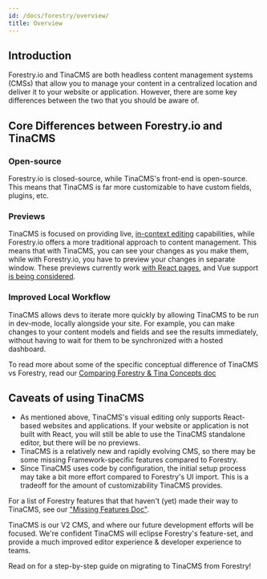 ```yaml
---
id: /docs/forestry/overview/
title: Overview
---
```


## Introduction

Forestry.io and TinaCMS are both headless content management systems (CMSs) that allow you to manage your content in a centralized location and deliver it to your website or application. However, there are some key differences between the two that you should be aware of.

## Core Differences between Forestry.io and TinaCMS

### Open-source

Forestry.io is closed-source, while TinaCMS's front-end is open-source. This means that TinaCMS is far more customizable to have custom fields, plugins, etc.

### Previews

TinaCMS is focused on providing live, [in-context editing](https://tina.io/docs/contextual-editing/overview/ "in-context editing") capabilities, while Forestry.io offers a more traditional approach to content management. This means that with TinaCMS, you can see your changes as you make them, while with Forestry.io, you have to preview your changes in separate window. These previews currently work [with React pages](https://tina.io/docs/contextual-editing/react/ "react visual editing"), and Vue support [is being considered](https://github.com/tinacms/tinacms/discussions/3460 "vue discussion"). 

### Improved Local Workflow

TinaCMS allows devs to iterate more quickly by allowing TinaCMS to be run in dev-mode, locally alongside your site. For example, you can make changes to your content models and fields and see the results immediately, without having to wait for them to be synchronized with a hosted dashboard.

To read more about some of the specific conceptual difference of TinaCMS vs Forestry, read our [Comparing Forestry & Tina Concepts doc](/docs/forestry/accessing-cms/)

## Caveats of using TinaCMS

* As mentioned above, TinaCMS's visual editing only supports React-based websites and applications. If your website or application is not built with React, you will still be able to use the TinaCMS standalone editor, but there will be no previews.
* TinaCMS is a relatively new and rapidly evolving CMS, so there may be some missing Framework-specific features compared to Forestry.
* Since TinaCMS uses code by configuration, the initial setup process may take a bit more effort compared to Forestry's UI import. This is a tradeoff for the amount of customizability TinaCMS provides.

For a list of Forestry features that that haven't (yet) made their way to TinaCMS, see our ["Missing Features Doc"](/docs/forestry/missing-forestry-features/).

TinaCMS is our V2 CMS, and where our future development efforts will be focused. We're confident TinaCMS will eclipse Forestry's feature-set, and provide a much improved editor experience & developer experience to teams.

Read on for a step-by-step guide on migrating to TinaCMS from Forestry!
